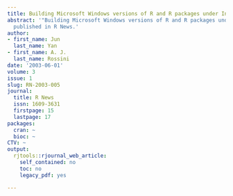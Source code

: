 ```yaml
---
title: Building Microsoft Windows versions of R and R packages under Intel Linux
abstract: '"Building Microsoft Windows versions of R and R packages under Intel Linux"
  published in R News.'
author:
- first_name: Jun
  last_name: Yan
- first_name: A. J.
  last_name: Rossini
date: '2003-06-01'
volume: 3
issue: 1
slug: RN-2003-005
journal:
  title: R News
  issn: 1609-3631
  firstpage: 15
  lastpage: 17
packages:
  cran: ~
  bioc: ~
CTV: ~
output:
  rjtools::rjournal_web_article:
    self_contained: no
    toc: no
    legacy_pdf: yes

---
```


